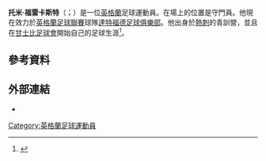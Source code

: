 '''托米·福雷卡斯特'''（{{lang-en|Tommy Forecast}}；{{bd|1986年|10月15日}}）是一位[[英格蘭|英格蘭]]足球運動員。在場上的位置是守門員。他現在效力於[[英格蘭足球聯賽|英格蘭足球聯賽]]球隊[[達特福德足球俱樂部|達特福德足球俱樂部]]。他出身於[[熱刺|熱刺]]的青訓營，並且在[[甘士比足球會|甘士比足球會]]開始自己的足球生涯<ref name=SB>{{cite web |url=http://www.soccerbase.com/players_details.sd?playerid=47578 |title=Tommy Forecast |work=Soccerbase |publisher=Centurycomm |accessdate=2015年6月8日 |language=en |archive-url=https://web.archive.org/web/20090325072436/http://www.soccerbase.com/players_details.sd?playerid=47578 |archive-date=2009年3月25日 |dead-url=yes }}</ref>。
==參考資料==
{{Reflist}}

==外部連結==
*{{soccerbase|id=47578}}

{{DEFAULTSORT:Forecast, Tommy}}
[[Category:英格蘭足球運動員|Category:英格蘭足球運動員]]